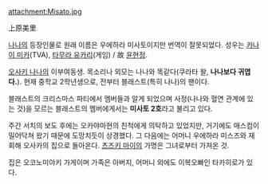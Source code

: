 attachment:Misato.jpg

上原美里

[[나나]]의 등장인물로 원래 이름은 우에하라 미사토이지만 번역이 잘못되었다. 성우는 [[카나이 미카]](TVA), [[타무라 유카리]](게임) / 故 [[윤현정]].

[[오사키 나나]]의 이부여동생. 목소리나 외모는 나나와 똑같다(쿠라타 왈, '''나나보다 귀엽다.'''). 현재 중학교 2학년생으로, 전부터 블래스트(특히 나나)의 팬이다. 

블래스트의 크리스마스 파티에서 멤버들과 알게 되었으며 사정(나나와 혈연 관계에 있는 것)을 모르는 블래스트의 멤버에게서는 '''미사토 2호'''라고 불리고 있다.

주간 서치의 보도 후에는 오카야마현의 친척에게 의탁하고 있었지만, 거기에도 매스컴이 밀어닥쳐 왔기 때문에 도망치듯이 상경했다. 그 다음에는 어머니 우에하라 미스즈와 재회해 오사카의 집으로 돌아온다. [[츠즈키 마이]]의 가명은 그녀로부터 가져온 것. 

집은 오코노미야키 가게이며 가족은 아버지, 어머니 외에도 이복오빠인 타카히로가 있다.
